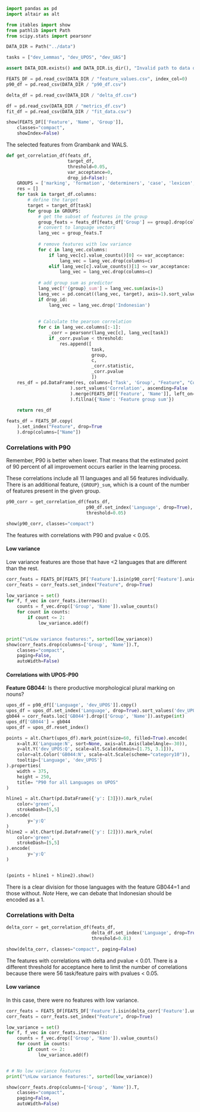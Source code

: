 ```python
import pandas as pd
import altair as alt

from itables import show
from pathlib import Path
from scipy.stats import pearsonr

DATA_DIR = Path("../data")

tasks = ["dev_Lemmas", "dev_UPOS", "dev_UAS"]

assert DATA_DIR.exists() and DATA_DIR.is_dir(), "Invalid path to data directory."

FEATS_DF = pd.read_csv(DATA_DIR / "feature_values.csv", index_col=0)
p90_df = pd.read_csv(DATA_DIR / "p90_df.csv")

delta_df = pd.read_csv(DATA_DIR / "delta_df.csv")

df = pd.read_csv(DATA_DIR / "metrics_df.csv")
fit_df = pd.read_csv(DATA_DIR / "fit_data.csv")
```

:::{#tbl-features tbl-cap-location="bottom"}
```python
show(FEATS_DF[['Feature', 'Name', 'Group']], 
    classes="compact",
    showIndex=False)
```

The selected features from Grambank and WALS.
:::

```python
def get_correlation_df(feats_df, 
                       target_df, 
                       threshold=0.05, 
                       var_acceptance=0, 
                       drop_id=False):
    GROUPS = ['marking', 'formation', 'determiners', 'case', 'lexicon', 'order']
    res = []
    for task in target_df.columns:
        # define the target
        target = target_df[task]
        for group in GROUPS:
            # get the subset of features in the group
            group_feats = feats_df[feats_df['Group'] == group].drop(columns="Group")
            # convert to language vectors
            lang_vec = group_feats.T
            
            # remove features with low variance
            for c in lang_vec.columns:
                if lang_vec[c].value_counts()[0] <= var_acceptance:
                    lang_vec = lang_vec.drop(columns=c)
                elif lang_vec[c].value_counts()[1] <= var_acceptance:
                    lang_vec = lang_vec.drop(columns=c)
                    
            # add group sum as predictor
            lang_vec[f'{group}_sum'] = lang_vec.sum(axis=1)
            lang_vec = pd.concat((lang_vec, target), axis=1).sort_values(task)
            if drop_id:
                lang_vec = lang_vec.drop('Indonesian')
                
            
            # Calculate the pearson correlation
            for c in lang_vec.columns[:-1]:
                _corr = pearsonr(lang_vec[c], lang_vec[task])
                if _corr.pvalue < threshold:
                    res.append([
                                task, 
                                group,
                                c, 
                                _corr.statistic,
                                _corr.pvalue
                                ])
    res_df = pd.DataFrame(res, columns=['Task', 'Group', "Feature", "Correlation", "PValue"]
                        ).sort_values('Correlation', ascending=False
                        ).merge(FEATS_DF[['Feature', 'Name']], left_on='Feature', right_on='Feature', how='left'
                        ).fillna({'Name': 'Feature group sum'})
                        
    return res_df

feats_df = FEATS_DF.copy(
    ).set_index("Feature", drop=True
    ).drop(columns=["Name"])

```

### Correlations with P90

:::{.callout-note}
Remember, P90 is better when lower. That means that the estimated point of 90 percent of all improvement occurs earlier in the learning process.
:::

These correlations include all 11 languages and all 56 features individually. There is an additional feature, `{GROUP}_sum`, which is a count of the number of features present in the given group. 


```python
p90_corr = get_correlation_df(feats_df, 
                              p90_df.set_index('Language', drop=True), 
                              threshold=0.05)
```

:::{#tbl-features tbl-cap-location="bottom"}

```python
show(p90_corr, classes="compact")
```

The features with correlations with P90 and pvalue < 0.05.
:::

#### Low variance

Low variance features are those that have <2 languages that are different than the rest.

```python
corr_feats = FEATS_DF[FEATS_DF['Feature'].isin(p90_corr['Feature'].unique())].sort_values('Feature')
corr_feats = corr_feats.set_index("Feature", drop=True)

low_variance = set()
for f, f_vec in corr_feats.iterrows():
    counts = f_vec.drop(['Group', 'Name']).value_counts()
    for count in counts:
        if count <= 2:
            low_variance.add(f)


print("\nLow variance features:", sorted(low_variance))
show(corr_feats.drop(columns=['Group', 'Name']).T,
    classes="compact",
    paging=False,
    autoWidth=False)
```

#### Correlations with UPOS-P90

**Feature GB044:** Is there productive morphological plural marking on nouns?

:::{#fig-upos-p90-gb044}
```python

upos_df = p90_df[['Language', 'dev_UPOS']].copy()
upos_df = upos_df.set_index('Language', drop=True).sort_values('dev_UPOS')
gb044 = corr_feats.loc['GB044'].drop(['Group', 'Name']).astype(int)
upos_df['GB044'] = gb044
upos_df = upos_df.reset_index()

points = alt.Chart(upos_df).mark_point(size=60, filled=True).encode(
    x=alt.X('Language:N', sort=None, axis=alt.Axis(labelAngle=-30)),
    y=alt.Y('dev_UPOS:Q', scale=alt.Scale(domain=[1.75, 3.1])),
    color=alt.Color('GB044:N', scale=alt.Scale(scheme="category10")),
    tooltip=['Language', 'dev_UPOS']
).properties(
    width = 375,
    height = 250,
    title= "P90 for all Languages on UPOS"
)

hline1 = alt.Chart(pd.DataFrame({'y': [3]})).mark_rule(
    color='green', 
    strokeDash=[5,5]
).encode(
        y='y:Q'
)
hline2 = alt.Chart(pd.DataFrame({'y': [2]})).mark_rule(
    color='green', 
    strokeDash=[5,5]
).encode(
        y='y:Q'
)


(points + hline1 + hline2).show()

```

There is a clear division for those languages with the feature GB044=1 and those without. *Note*  Here, we can debate that Indonesian should be encoded as a 1.
:::

### Correlations with Delta

```python
delta_corr = get_correlation_df(feats_df, 
                                delta_df.set_index('Language', drop=True), 
                                threshold=0.01)
```

:::{#tbl-features tbl-cap-location="bottom"}

```python
show(delta_corr, classes="compact", paging=False)
```

The features with correlations with delta and pvalue < 0.01. There is a different threshold for acceptance here to limit the number of correlations because there were 56 task/feature pairs with pvalues < 0.05.
:::

#### Low variance

In this case, there were no features with low variance.

```python
corr_feats = FEATS_DF[FEATS_DF['Feature'].isin(delta_corr['Feature'].unique())].sort_values('Feature')
corr_feats = corr_feats.set_index("Feature", drop=True)

low_variance = set()
for f, f_vec in corr_feats.iterrows():
    counts = f_vec.drop(['Group', 'Name']).value_counts()
    for count in counts:
        if count <= 2:
            low_variance.add(f)


# # No low variance features
print("\nLow variance features:", sorted(low_variance))

show(corr_feats.drop(columns=['Group', 'Name']).T,
    classes="compact",
    paging=False,
    autoWidth=False)
```


